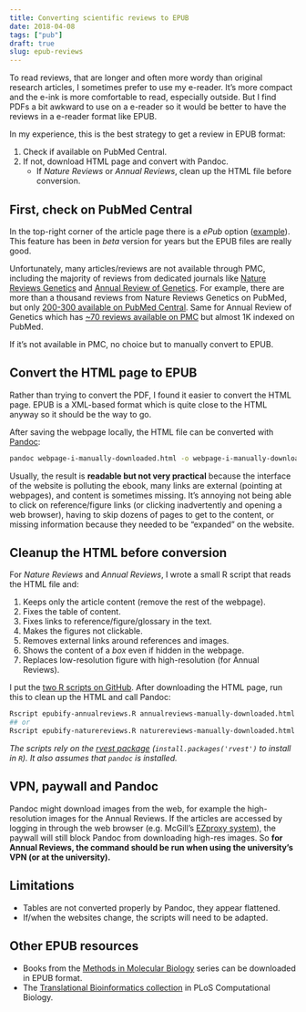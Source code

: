 ```yaml
---
title: Converting scientific reviews to EPUB
date: 2018-04-08
tags: ["pub"]
draft: true
slug: epub-reviews
---
```


To read reviews, that are longer and often more wordy than original research articles, I sometimes prefer to use my e-reader.
It's more compact and the e-ink is more comfortable to read, especially outside.
But I find PDFs a bit awkward to use on a e-reader so it would be better to have the reviews in a e-reader format like EPUB. 

In my experience, this is the best strategy to get a review in EPUB format:

1. Check if available on PubMed Central.
1. If not, download HTML page and convert with Pandoc.
    - If *Nature Reviews* or *Annual Reviews*, clean up the HTML file before conversion.

## First, check on PubMed Central

In the top-right corner of the article page there is a *ePub* option ([example](https://www.ncbi.nlm.nih.gov/pmc/articles/PMC3612533/)).
This feature has been in *beta* version for years but the EPUB files are really good.

Unfortunately, many articles/reviews are not available through PMC, including the majority of reviews from dedicated journals like [Nature Reviews Genetics](https://www.nature.com/nrg/) and [Annual Review of Genetics](https://www.annualreviews.org/journal/genet).
For example, there are more than a thousand reviews from Nature Reviews Genetics on PubMed, but only [200-300 available on PubMed Central](https://www.ncbi.nlm.nih.gov/pmc/?term=%22nat+rev+genet%22%5BJournal%5D).
Same for Annual Review of Genetics which has [~70 reviews available on PMC](https://www.ncbi.nlm.nih.gov/pmc/?term=%22annual+review+of+genetics%22%5BJournal%5D) but almost 1K indexed on PubMed.

If it's not available in PMC, no choice but to manually convert to EPUB.

## Convert the HTML page to EPUB

Rather than trying to convert the PDF, I found it easier to convert the HTML page. 
EPUB is a XML-based format which is quite close to the HTML anyway so it should be the way to go.

After saving the webpage locally, the HTML file can be converted with [Pandoc](http://pandoc.org/index.html):

```sh
pandoc webpage-i-manually-downloaded.html -o webpage-i-manually-downloaded.epub
```

Usually, the result is **readable but not very practical** because the interface of the website is polluting the ebook,  many links are external (pointing at webpages), and content is sometimes missing.
It's annoying not being able to click on reference/figure links (or clicking inadvertently and opening a web browser), having to skip dozens of pages to get to the content, or missing information because they needed to be "expanded" on the website.


## Cleanup the HTML before conversion

For *Nature Reviews* and *Annual Reviews*, I wrote a small R script that reads the HTML file and:

1. Keeps only the article content (remove the rest of the webpage).
1. Fixes the table of content.
1. Fixes links to reference/figure/glossary in the text.
1. Makes the figures not clickable.
1. Removes external links around references and images.
1. Shows the content of a *box* even if hidden in the webpage.
1. Replaces low-resolution figure with high-resolution (for Annual Reviews).

I put the [two R scripts on GitHub](https://github.com/jmonlong/Hippocamplus/tree/config/R/epubifyReviews).
After downloading the HTML page, run this to clean up the HTML and call Pandoc:

```sh
Rscript epubify-annualreviews.R annualreviews-manually-downloaded.html
## or
Rscript epubify-naturereviews.R naturereviews-manually-downloaded.html
```

*The scripts rely on the [rvest package](https://github.com/hadley/rvest) (`install.packages('rvest')` to install in `R`).*
*It also assumes that `pandoc` is installed.*

## VPN, paywall and Pandoc

Pandoc might download images from the web, for example the high-resolution images for the Annual Reviews.
If the articles are accessed by logging in through the web browser (e.g. McGill's [EZproxy system](http://www.mcgill.ca/library/services/connect)), the paywall will still block Pandoc from downloading high-res images.
So **for Annual Reviews, the command should be run when using the university's VPN (or at the university).**

## Limitations

- Tables are not converted properly by Pandoc, they appear flattened.
- If/when the websites change, the scripts will need to be adapted.

## Other EPUB resources 

- Books from the [Methods in Molecular Biology](https://link.springer.com/bookseries/7651) series can be downloaded in EPUB format.
- The [Translational Bioinformatics collection](http://collections.plos.org/translational-bioinformatics) in PLoS Computational Biology.

